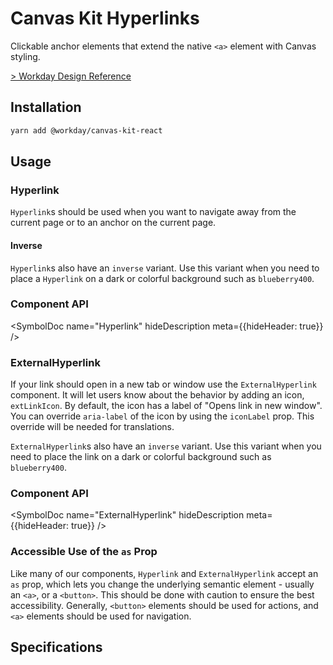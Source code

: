 


<Meta title="Components/Buttons/Hyperlink" />

# Canvas Kit Hyperlinks

Clickable anchor elements that extend the native `<a>` element with Canvas styling.

[> Workday Design Reference](https://design.workday.com/components/buttons/buttons)

## Installation

```sh
yarn add @workday/canvas-kit-react
```

## Usage

### Hyperlink

`Hyperlink`s should be used when you want to navigate away from the current page or to an anchor on
the current page.

<ExampleCodeBlock code={Link} />

#### Inverse

`Hyperlink`s also have an `inverse` variant. Use this variant when you need to place a `Hyperlink`
on a dark or colorful background such as `blueberry400`.

<ExampleCodeBlock code={LinkInverse} />

### Component API

<SymbolDoc name="Hyperlink" hideDescription meta={{hideHeader: true}} />

### ExternalHyperlink

If your link should open in a new tab or window use the `ExternalHyperlink` component. It will let
users know about the behavior by adding an icon, `extLinkIcon`. By default, the icon has a label of
"Opens link in new window". You can override `aria-label` of the icon by using the `iconLabel` prop.
This override will be needed for translations.

<ExampleCodeBlock code={ExternalLink} />

`ExternalHyperlink`s also have an `inverse` variant. Use this variant when you need to place the
link on a dark or colorful background such as `blueberry400`.

<ExampleCodeBlock code={ExternalLinkInverse} />

### Component API

<SymbolDoc name="ExternalHyperlink" hideDescription meta={{hideHeader: true}} />

### Accessible Use of the `as` Prop

Like many of our components, `Hyperlink` and `ExternalHyperlink` accept an `as` prop, which lets you
change the underlying semantic element - usually an `<a>`, or a `<button>`. This should be done with
caution to ensure the best accessibility. Generally, `<button>` elements should be used for actions,
and `<a>` elements should be used for navigation.

## Specifications

<Specifications file="Hyperlink.spec.ts" name="Hyperlink" />
